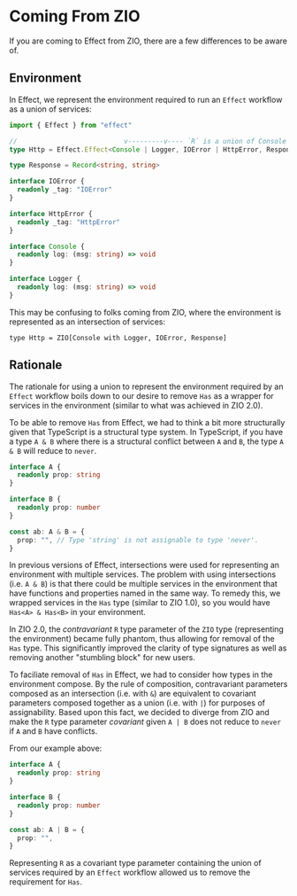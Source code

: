 # Coming From ZIO

If you are coming to Effect from ZIO, there are a few differences to be aware of.

## Environment

In Effect, we represent the environment required to run an `Effect` workflow as a union of services:

```ts
import { Effect } from "effect"

//                           v---------v---- `R` is a union of Console | Logger
type Http = Effect.Effect<Console | Logger, IOError | HttpError, Response>

type Response = Record<string, string>

interface IOError {
  readonly _tag: "IOError"
}

interface HttpError {
  readonly _tag: "HttpError"
}

interface Console {
  readonly log: (msg: string) => void
}

interface Logger {
  readonly log: (msg: string) => void
}
```

This may be confusing to folks coming from ZIO, where the environment is represented as an intersection of services:

`type Http = ZIO[Console with Logger, IOError, Response]`

## Rationale

The rationale for using a union to represent the environment required by an `Effect` workflow boils down to our desire to remove `Has` as a wrapper for services in the environment (similar to what was achieved in ZIO 2.0).

To be able to remove `Has` from Effect, we had to think a bit more structurally given that TypeScript is a structural type system. In TypeScript, if you have a type `A & B` where there is a structural conflict between `A` and `B`, the type `A & B` will reduce to `never`.

```ts {10}
interface A {
  readonly prop: string
}

interface B {
  readonly prop: number
}

const ab: A & B = {
  prop: "", // Type 'string' is not assignable to type 'never'.
}
```

In previous versions of Effect, intersections were used for representing an environment with multiple services. The problem with using intersections (i.e. `A & B`) is that there could be multiple services in the environment that have functions and properties named in the same way. To remedy this, we wrapped services in the `Has` type (similar to ZIO 1.0), so you would have `Has<A> & Has<B>` in your environment.

In ZIO 2.0, the _contravariant_ `R` type parameter of the `ZIO` type (representing the environment) became fully phantom, thus allowing for removal of the `Has` type. This significantly improved the clarity of type signatures as well as removing another "stumbling block" for new users.

To faciliate removal of `Has` in Effect, we had to consider how types in the environment compose. By the rule of composition, contravariant parameters composed as an intersection (i.e. with `&`) are equivalent to covariant parameters composed together as a union (i.e. with `|`) for purposes of assignability. Based upon this fact, we decided to diverge from ZIO and make the `R` type parameter _covariant_ given `A | B` does not reduce to `never` if `A` and `B` have conflicts.

From our example above:

```ts
interface A {
  readonly prop: string
}

interface B {
  readonly prop: number
}

const ab: A | B = {
  prop: "",
}
```

Representing `R` as a covariant type parameter containing the union of services required by an `Effect` workflow allowed us to remove the requirement for `Has`.
